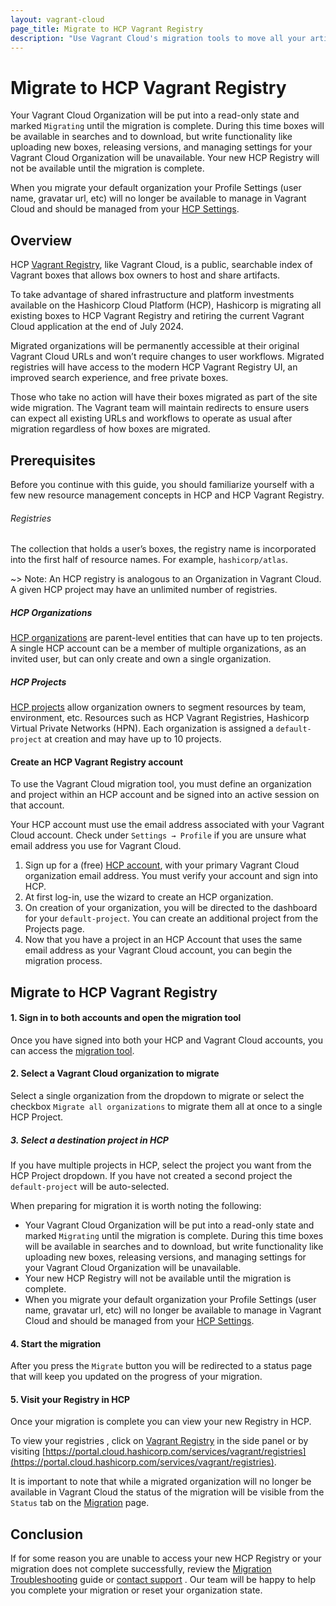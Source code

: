 ```yaml
---
layout: vagrant-cloud
page_title: Migrate to HCP Vagrant Registry
description: "Use Vagrant Cloud's migration tools to move all your artifacts to HashiCorp Cloud Platform (HCP)."
---
```


# Migrate to HCP Vagrant Registry

Your Vagrant Cloud Organization will be put into a read-only state and marked `Migrating` until the migration is complete. During this time boxes will be available in searches and to download, but write functionality like uploading new boxes, releasing versions, and managing settings for your Vagrant Cloud Organization will be unavailable. Your new HCP Registry will not be available until the migration is complete.

When you migrate your default organization your Profile Settings (user name, gravatar url, etc) will no longer be available to manage in Vagrant Cloud and should be managed from your [HCP Settings](https://portal.cloud.hashicorp.com/account-settings).

## Overview

HCP [Vagrant Registry](https://portal.cloud.hashicorp.com/vagrant/discover), like Vagrant Cloud, is a public, searchable index of Vagrant boxes that allows box owners to host and share artifacts.

To take advantage of shared infrastructure and platform investments available on the Hashicorp Cloud Platform (HCP), Hashicorp is migrating all existing boxes to HCP Vagrant Registry and retiring the current Vagrant Cloud application at the end of July 2024.

Migrated organizations will be permanently accessible at their original Vagrant Cloud URLs and won’t require changes to user workflows. Migrated registries will have access to the modern HCP Vagrant Registry UI, an improved search experience, and free private boxes.

Those who take no action will have their boxes migrated as part of the site wide migration. The Vagrant team will maintain redirects to ensure users can expect all existing URLs and workflows to operate as usual after migration regardless of how boxes are migrated.

## Prerequisites

Before you continue with this guide, you should familiarize yourself with a few new resource management concepts in HCP and HCP Vagrant Registry.

###### Registries

The collection that holds a user’s boxes, the registry name is incorporated into the first half of resource names. For example, `hashicorp/atlas`.

~> Note: An HCP registry is analogous to an Organization in Vagrant Cloud. A given HCP project may have an unlimited number of registries.

##### HCP Organizations

[HCP organizations](/hcp/docs/hcp/admin/orgs) are parent-level entities that can have up to ten projects. A single HCP account can be a member of multiple organizations, as an invited user, but can only create and own a single organization.

##### HCP Projects

[HCP projects](/hcp/docs/hcp/admin/orgs) allow organization owners to segment resources by team, environment, etc. Resources such as HCP Vagrant Registries, Hashicorp Virtual Private Networks (HPN). Each organization is assigned a `default-project` at creation and may have up to 10 projects.

#### Create an HCP Vagrant Registry account

To use the Vagrant Cloud migration tool, you must define an organization and project within an HCP account and be signed into an active session on that account.

Your HCP account must use the email address associated with your Vagrant Cloud account. Check under `Settings → Profile` if you are unsure what email address you use for Vagrant Cloud.

1. Sign up for a (free) [HCP account](https://portal.cloud.hashicorp.com/orgs/create), with your primary Vagrant Cloud organization email address. You must verify your account and sign into HCP.
2. At first log-in, use the wizard to create an HCP organization.
3. On creation of your organization, you will be directed to the dashboard for your `default-project`. You can create an additional project from the Projects page.
4. Now that you have a project in an HCP Account that uses the same email address as your Vagrant Cloud account, you can begin the migration process.

## Migrate to HCP Vagrant Registry

#### 1. Sign in to both accounts and open the migration tool

Once you have signed into both your HCP and Vagrant Cloud accounts, you can access the [migration tool](https://vagrantcloud.com/migration).

#### 2. Select a Vagrant Cloud organization to migrate

Select a single organization from the dropdown to migrate or select the checkbox `Migrate all organizations` to migrate them all at once to a single HCP Project.

##### 3. Select a destination project in HCP

If you have multiple projects in HCP, select the project you want from the HCP Project dropdown. If you have not created a second project the `default-project` will be auto-selected.

When preparing for migration it is worth noting the following:

- Your Vagrant Cloud Organization will be put into a read-only state and marked `Migrating` until the migration is complete. During this time boxes will be available in searches and to download, but write functionality like uploading new boxes, releasing versions, and managing settings for your Vagrant Cloud Organization will be unavailable.
- Your new HCP Registry will not be available until the migration is complete.
- When you migrate your default organization your Profile Settings (user name, gravatar url, etc) will no longer be available to manage in Vagrant Cloud and should be managed from your [HCP Settings](https://portal.cloud.hashicorp.com/account-settings).

#### 4. Start the migration

After you press the `Migrate` button you will be redirected to a status page that will keep you updated on the progress of your migration.

#### 5. Visit your Registry in HCP

Once your migration is complete you can view your new Registry in HCP.

To view your registries , click on [Vagrant Registry](https://portal.cloud.hashicorp.com/services/vagrant/registries) in the side panel or by visiting [https://portal.cloud.hashicorp.com/services/vagrant/registries](https://portal.cloud.hashicorp.com/services/vagrant/registries).

It is important to note that while a migrated organization will no longer be available in Vagrant Cloud the status of the migration will be visible from the `Status` tab on the [Migration](https://vagrantcloud.com/migration) page.

## Conclusion

If for some reason you are unable to access your new HCP Registry or your migration does not complete successfully, review the [Migration Troubleshooting](/vagrant/vagrant-cloud/hcp-vagrant/troubleshooting) guide or [contact support](/vagrant/intro/support) . Our team will be happy to help you complete your migration or reset your organization state.
